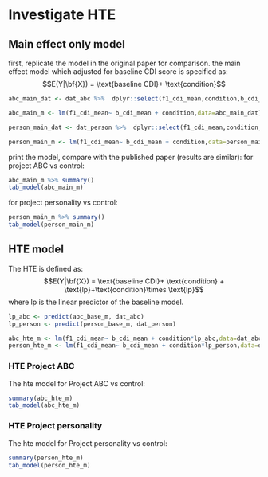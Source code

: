 # Investigate HTE

## Main effect only model

first, replicate the model in the original paper for comparison. the main effect model which adjusted for baseline CDI score is specified as:$$E(Y|\bf{X}) = \text{baseline CDI}+ \text{condition}$$

```r
abc_main_dat <- dat_abc %>%  dplyr::select(f1_cdi_mean,condition,b_cdi_mean)

abc_main_m <- lm(f1_cdi_mean~ b_cdi_mean + condition,data=abc_main_dat)

person_main_dat <- dat_person %>%  dplyr::select(f1_cdi_mean,condition,b_cdi_mean)

person_main_m <- lm(f1_cdi_mean~ b_cdi_mean + condition,data=person_main_dat)
```


print the model, compare with the published paper (results are similar):
for project ABC vs control:
```r
abc_main_m %>% summary()
tab_model(abc_main_m)
```

for project personality vs control:
```r
person_main_m %>% summary()
tab_model(person_main_m)
```

## HTE model

The HTE is defined as:
$$E(Y|\bf{X}) = \text{baseline CDI}+ \text{condition} + \text{lp}+\text{condition}\times \text{lp}$$ where lp is the linear predictor of the baseline model.

```r
lp_abc <- predict(abc_base_m, dat_abc)
lp_person <- predict(person_base_m, dat_person)

abc_hte_m <- lm(f1_cdi_mean~ b_cdi_mean + condition*lp_abc,data=dat_abc)
person_hte_m <- lm(f1_cdi_mean~ b_cdi_mean + condition*lp_person,data=dat_person)
```

### HTE Project ABC 
The hte model for Project ABC vs control:
```r
summary(abc_hte_m)
tab_model(abc_hte_m)
```

### HTE Project personality 
The hte model for Project personality vs control:
```r
summary(person_hte_m)
tab_model(person_hte_m)
```

